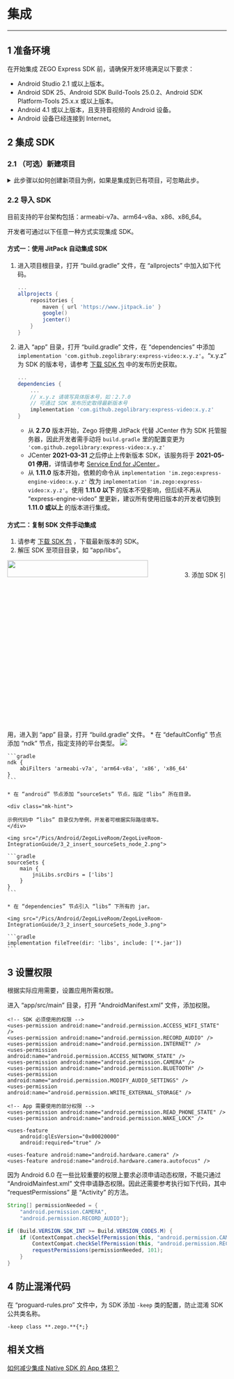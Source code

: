 # 集成 

--- 

## 1 准备环境  
在开始集成 ZEGO Express SDK 前，请确保开发环境满足以下要求：  
- Android Studio 2.1 或以上版本。
- Android SDK 25、Android SDK Build-Tools 25.0.2、Android SDK Platform-Tools 25.x.x 或以上版本。
- Android 4.1 或以上版本，且支持音视频的 Android 设备。
- Android 设备已经连接到 Internet。  

## 2 集成 SDK  

### 2.1 （可选）新建项目

<details class="zg-primary">   
    <summary>此步骤以如何创建新项目为例，如果是集成到已有项目，可忽略此步。</summary>  

1. 打开 Android Studio，选择 “File > New > New Project” 菜单。
<img src="/Pics/Android/ZegoLiveRoom/ZegoLiveRoom-IntegrationGuide/3.1-new_project-1.png">

2. 填写项目名及项目存储路径。
<img src="/Pics/Android/ZegoLiveRoom/ZegoLiveRoom-IntegrationGuide/3.1-new_project-2.png">

3. 其它按照默认设置，单击 “Next”，最后单击 “Finish” 完成新工程创建。  
</details>   

### 2.2 导入 SDK  
目前支持的平台架构包括：armeabi-v7a、arm64-v8a、x86、x86_64。

开发者可通过以下任意一种方式实现集成 SDK。  

#### 方式一：使用 JitPack 自动集成 SDK 
 
1. 进入项目根目录，打开 “build.gradle” 文件，在 “allprojects” 中加入如下代码。

    ```gradle
    ...
    allprojects {
        repositories {
            maven { url 'https://www.jitpack.io' }
            google()
            jcenter()
        }
    }
    ```

2. 进入 “app” 目录，打开 “build.gradle” 文件，在 “dependencies” 中添加 `implementation 'com.github.zegolibrary:express-video:x.y.z'`。“x.y.z” 为 SDK 的版本号，请参考 [下载 SDK 包](#2969) 中的发布历史获取。

    ```gradle
    ...
    dependencies {
        ...
        // x.y.z 请填写具体版本号，如：2.7.0
        // 可通过 SDK 发布历史取得最新版本号
        implementation 'com.github.zegolibrary:express-video:x.y.z'
    }
    ```    

    <div class="mk-warning">   

    - 从 **2.7.0** 版本开始，Zego 将使用 JitPack 代替 JCenter 作为 SDK 托管服务器，因此开发者需手动将 `build.gradle` 里的配置变更为 `'com.github.zegolibrary:express-video:x.y.z'`
    - JCenter **2021-03-31** 之后停止上传新版本 SDK，该服务将于 **2021-05-01 停用**，详情请参考 [Service End for JCenter ](https://jfrog.com/blog/into-the-sunset-bintray-jcenter-gocenter-and-chartcenter/)。
    - 从 **1.11.0** 版本开始，依赖的命令从 `implementation 'im.zego:express-engine-video:x.y.z'` 改为 `implementation 'im.zego:express-video:x.y.z'`。使用 **1.11.0 以下** 的版本不受影响，但后续不再从 “express-engine-video” 里更新，建议所有使用旧版本的开发者切换到 **1.11.0 或以上** 的版本进行集成。
    </div>  



#### 方式二：复制 SDK 文件手动集成  

1. 请参考 [下载 SDK 包](#2969) ，下载最新版本的 SDK。
2. 解压 SDK 至项目目录，如 “app/libs”。  
<img src="/Pics/Android/ExpressSDK/Integration/add_jar.png" width="80%" height="10%">
3. 添加 SDK 引用，进入到 “app” 目录，打开 “build.gradle” 文件。  
    * 在 “defaultConfig” 节点添加 “ndk” 节点，指定支持的平台类型。  
<img src="/Pics/Android/ZegoLiveRoom/ZegoLiveRoom-IntegrationGuide/3.2-insert_ndk_node-1.png">

    ```gradle
    ndk {
        abiFilters 'armeabi-v7a', 'arm64-v8a', 'x86', 'x86_64' 
    }
    ```

    * 在 “android” 节点添加 “sourceSets” 节点，指定 “libs” 所在目录。

    <div class="mk-hint">

    示例代码中 “libs” 目录仅为举例，开发者可根据实际路径填写。  
    </div>

    <img src="/Pics/Android/ZegoLiveRoom/ZegoLiveRoom-IntegrationGuide/3_2_insert_sourceSets_node_2.png">

    ```gradle
    sourceSets {
        main {
            jniLibs.srcDirs = ['libs']
        }
    }
    ```

    * 在 “dependencies” 节点引入 “libs” 下所有的 jar。  

    <img src="/Pics/Android/ZegoLiveRoom/ZegoLiveRoom-IntegrationGuide/3_2_insert_sourceSets_node_3.png"> 
 
    ```gradle
    implementation fileTree(dir: 'libs', include: ['*.jar'])
    ```  


## 3 设置权限  
根据实际应用需要，设置应用所需权限。

进入 “app/src/main” 目录，打开 “AndroidManifest.xml” 文件，添加权限。  
``` 
<!-- SDK 必须使用的权限 -->
<uses-permission android:name="android.permission.ACCESS_WIFI_STATE" />
<uses-permission android:name="android.permission.RECORD_AUDIO" />
<uses-permission android:name="android.permission.INTERNET" />
<uses-permission android:name="android.permission.ACCESS_NETWORK_STATE" />
<uses-permission android:name="android.permission.CAMERA" />
<uses-permission android:name="android.permission.BLUETOOTH" />
<uses-permission android:name="android.permission.MODIFY_AUDIO_SETTINGS" />
<uses-permission android:name="android.permission.WRITE_EXTERNAL_STORAGE" />

<!-- App 需要使用的部分权限 -->
<uses-permission android:name="android.permission.READ_PHONE_STATE" />
<uses-permission android:name="android.permission.WAKE_LOCK" />

<uses-feature
    android:glEsVersion="0x00020000"
    android:required="true" />

<uses-feature android:name="android.hardware.camera" />
<uses-feature android:name="android.hardware.camera.autofocus" />
```
<div class="mk-warning">

因为 Android 6.0 在一些比较重要的权限上要求必须申请动态权限，不能只通过 “AndroidMainfest.xml” 文件申请静态权限。因此还需要参考执行如下代码，其中 “requestPermissions” 是 “Activity” 的方法。 
</div>  

```java  
String[] permissionNeeded = {
    "android.permission.CAMERA",
    "android.permission.RECORD_AUDIO"};

if (Build.VERSION.SDK_INT >= Build.VERSION_CODES.M) {
    if (ContextCompat.checkSelfPermission(this, "android.permission.CAMERA") != PackageManager.PERMISSION_GRANTED ||
        ContextCompat.checkSelfPermission(this, "android.permission.RECORD_AUDIO") != PackageManager.PERMISSION_GRANTED) {
        requestPermissions(permissionNeeded, 101);
    }
}
```
## 4 防止混淆代码  

在 “proguard-rules.pro” 文件中，为 SDK 添加 `-keep` 类的配置，防止混淆 SDK 公共类名称。  

```
-keep class **.zego.**{*;}
```

## 相关文档

[如何减少集成 Native SDK 的 App 体积？](https://doc-zh.zego.im/faq/express_reduce_app_size)
